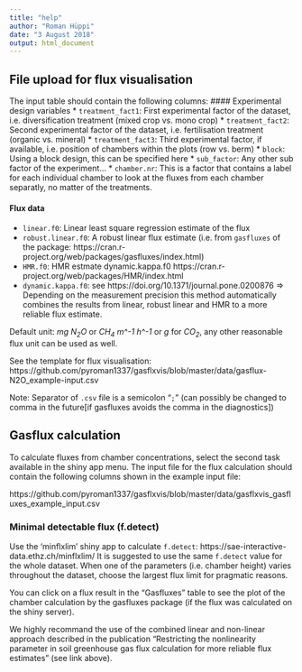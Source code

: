 ```yaml
---
title: "help"
author: "Roman Hüppi"
date: "3 August 2018"
output: html_document
---
```


## File upload for flux visualisation

The input table should contain the following columns:
#### Experimental design variables
* `treatment_fact1`: First experimental factor of the dataset, i.e. diversification treatment (mixed crop vs. mono crop)
* `treatment_fact2`: Second experimental factor of the dataset, i.e. fertilisation treatment (organic vs. mineral)
* `treatment_fact3`: Third experimental factor, if available, i.e. position of chambers within the plots (row vs. berm)	
* `block`: Using a block design, this can be specified here
* `sub_factor`: Any other sub factor of the experiment...
* `chamber.nr`: This is a factor that contains a label for each individual chamber to look at the fluxes from each chamber separatly, no matter of the treatments.

#### Flux data
* `linear.f0`: Linear least square regression estimate of the flux
* `robust.linear.f0`: A robust linear flux estimate (i.e. from `gasfluxes` of the package: https://cran.r-project.org/web/packages/gasfluxes/index.html) 
* `HMR.f0`: HMR estmate	dynamic.kappa.f0	https://cran.r-project.org/web/packages/HMR/index.html
* `dynamic.kappa.f0`: see https://doi.org/10.1371/journal.pone.0200876 => Depending on the measurement precision this method automatically combines the results from linear, robust linear and HMR to a more reliable flux estimate.

Default unit: *mg N<sub>2</sub>O* or *CH<sub>4</sub> m^-1 h^-1* or *g* for *CO<sub>2</sub>*, any other reasonable flux unit can be used as well.

See the template for flux visualisation: https://github.com/pyroman1337/gasflxvis/blob/master/data/gasflux-N2O_example-input.csv

Note: Separator of `.csv` file is a semicolon "`;`" (can possibly be changed to comma in the future[if gasfluxes avoids the comma in the diagnostics])

## Gasflux calculation 

To calculate fluxes from chamber concentrations, select the second task available in the shiny app menu. The input file for the flux calculation should contain the following columns shown in the example input file:

https://github.com/pyroman1337/gasflxvis/blob/master/data/gasflxvis_gasfluxes_example_input.csv

### Minimal detectable flux (f.detect)

Use the 'minflxlim' shiny app to calculate `f.detect`: https://sae-interactive-data.ethz.ch/minflxlim/
It is suggested to use the same `f.detect` value for the whole dataset. When one of the parameters (i.e. chamber height) varies throughout the dataset, choose the largest flux limit for pragmatic reasons.

You can click on a flux result in the "Gasfluxes" table to see the plot of the chamber calculation by the gasfluxes package (if the flux was calculated on the shiny server).

We highly recommand the use of the combined linear and non-linear approach described in the publication "Restricting the nonlinearity parameter in soil greenhouse gas flux calculation for more reliable flux estimates" (see link above).